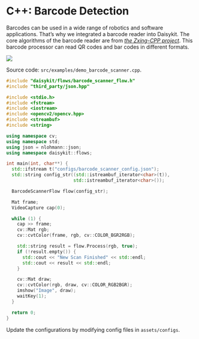 # C++: Barcode Detection

Barcodes can be used in a wide range of robotics and software
applications. That’s why we integrated a barcode reader into Daisykit.
The core algorithms of the barcode reader are from [_the Zxing-CPP
project_](https://github.com/nu-book/zxing-cpp). This barcode processor
can read QR codes and bar codes in different formats.

![](/images/python/image10.gif)

Source code: `src/examples/demo_barcode_scanner.cpp`.

```cpp
#include "daisykit/flows/barcode_scanner_flow.h"
#include "third_party/json.hpp"

#include <stdio.h>
#include <fstream>
#include <iostream>
#include <opencv2/opencv.hpp>
#include <streambuf>
#include <string>

using namespace cv;
using namespace std;
using json = nlohmann::json;
using namespace daisykit::flows;

int main(int, char**) {
  std::ifstream t("configs/barcode_scanner_config.json");
  std::string config_str((std::istreambuf_iterator<char>(t)),
                         std::istreambuf_iterator<char>());

  BarcodeScannerFlow flow(config_str);

  Mat frame;
  VideoCapture cap(0);

  while (1) {
    cap >> frame;
    cv::Mat rgb;
    cv::cvtColor(frame, rgb, cv::COLOR_BGR2RGB);

    std::string result = flow.Process(rgb, true);
    if (!result.empty()) {
      std::cout << "New Scan Finished" << std::endl;
      std::cout << result << std::endl;
    }

    cv::Mat draw;
    cv::cvtColor(rgb, draw, cv::COLOR_RGB2BGR);
    imshow("Image", draw);
    waitKey(1);
  }

  return 0;
}
```

Update the configurations by modifying config files in `assets/configs`.
